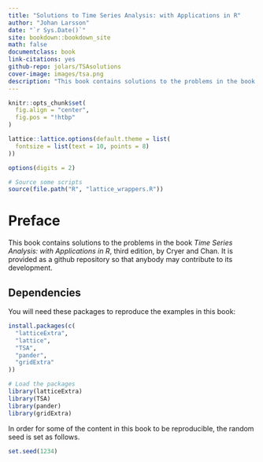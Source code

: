 ```yaml
---
title: "Solutions to Time Series Analysis: with Applications in R"
author: "Johan Larsson"
date: "`r Sys.Date()`"
site: bookdown::bookdown_site
math: false
documentclass: book
link-citations: yes
github-repo: jolars/TSAsolutions
cover-image: images/tsa.png
description: "This book contains solutions to the problems in the book Time Series Analysis with Applications in R, second edition, by Cryer and Chan. It is provided as a github repository so that anybody may contribute to its development."
---
```


```r
knitr::opts_chunk$set(
  fig.align = "center",
  fig.pos = "!htbp"
)

lattice::lattice.options(default.theme = list(
  fontsize = list(text = 10, points = 8)  
))

options(digits = 2)

# Source some scripts
source(file.path("R", "lattice_wrappers.R"))

```

# Preface {-}

This book contains solutions to the problems in the book
*Time Series Analysis: with Applications in R*, third edition, by Cryer and
Chan. It is provided as a github repository so that anybody may contribute to
its development.

## Dependencies {-}

You will need these packages to reproduce the examples in this book:

```r
install.packages(c(
  "latticeExtra",
  "lattice",
  "TSA",
  "pander",
  "gridExtra"
))
```

```r
# Load the packages
library(latticeExtra)
library(TSA)
library(pander)
library(gridExtra)
```

In order for some of the content in this book to be reproducible, the random
seed is set as follows.

```r
set.seed(1234)
```

